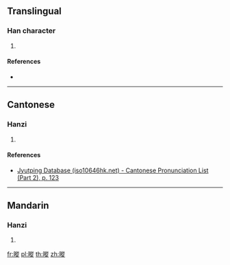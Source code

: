 {{character info/new}}
==Translingual==

===Han character===
{{Han char|rn=72|rad=日|as=11|sn=15|four=68081|canj=AHOO|ids=⿰日從}}

# {{defn|Han|sort=日11}}

====References====
* {{Han ref|kx=0499.230|dkj=14130|dj=0868.290|hdz=21534.130|uh=66B0|ud=26288|bh=E5C4|bd=58820}}

----

==Cantonese==

===Hanzi===
{{yue-hanzi|jyut=[[cung1]]|y=chung1}}

# {{defn|lang=yue|sort=日11}}

====References====
* [http://www.iso10646hk.net/jp/document/download.jsp Jyutping Database (iso10646hk.net) - Cantonese Pronunciation List (Part 2), p. 123]

----

==Mandarin==

===Hanzi===
{{cmn-hanzi|pin=[[cōng]] ([[cong1]])|wg=ts'ung<sup>1</sup>}}

# {{defn|lang=cmn|sort=日11}}

[[fr:暰]]
[[pl:暰]]
[[th:暰]]
[[zh:暰]]